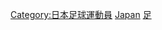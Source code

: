 {{Catnav|頁面分類|人物|各職業人物|运动员|女足运动员}}
{{Commonscat|Women's association football players from Japan}}

[[Category:日本足球運動員|Category:日本足球運動員]]
[[Category:各國女子足球運動員|Japan]]
[[Category:日本女子運動員|足]]